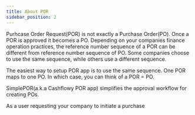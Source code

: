 ```yaml
---
title: About POR
sidebar_position: 2
---
```


Purhcase Order Request(POR) is not exactly a Purchase Order(PO). Once a POR is approved it becomes a PO. Depending on your companies finance operation practices, the reference number sequence of a POR can be different from reference number sequence of PO. Some companies choose to use the same sequence, while others use a different sequence. 

The easiest way to setup POR app is to use the same sequence. One POR maps to one PO. In which case, you can think of a POR = PO. 

SimplePOR(a.k.a Cashflowy POR app) simplifies the approval workflow for creating POs. 

As a user requesting your company to initiate a purchase
